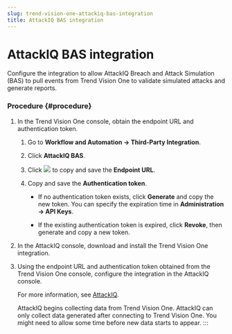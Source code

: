 ```yaml
---
slug: trend-vision-one-attackiq-bas-integration
title: AttackIQ BAS integration
---
```

# AttackIQ BAS integration

Configure the integration to allow AttackIQ Breach and Attack Simulation (BAS) to pull events from Trend Vision One to validate simulated attacks and generate reports.

### Procedure {#procedure}

1.  In the Trend Vision One console, obtain the endpoint URL and authentication token.

    1.  Go to **Workflow and Automation → Third-Party Integration**.

    2.  Click **AttackIQ BAS**.

    3.  Click ![](/images/dddna_summary_detection_copy=GUID-4DE35BE5-57A5-4919-BF9C-5EC95F9CA8FD=1=en-us=Low.webp) to copy and save the **Endpoint URL**.

    4.  Copy and save the **Authentication token**.

        - If no authentication token exists, click **Generate** and copy the new token. You can specify the expiration time in **Administration → API Keys**.

        - If the existing authentication token is expired, click **Revoke**, then generate and copy a new token.

2.  In the AttackIQ console, download and install the Trend Vision One integration.

3.  Using the endpoint URL and authentication token obtained from the Trend Vision One console, configure the integration in the AttackIQ console.

    For more information, see [AttackIQ](https://www.attackiq.com).

    AttackIQ begins collecting data from Trend Vision One. AttackIQ can only collect data generated after connecting to Trend Vision One. You might need to allow some time before new data starts to appear.
:::
